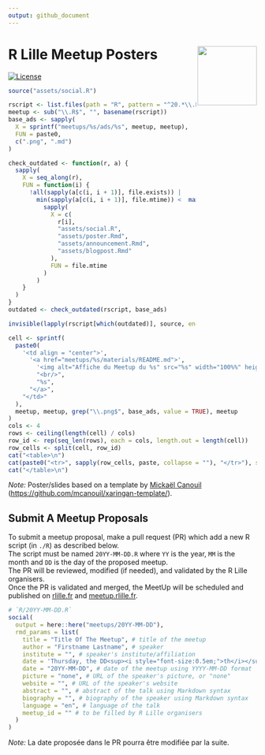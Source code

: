 ```yaml
---
output: github_document
---
```


# R Lille Meetup Posters <a href="https://github.com/RLille/"><img src="https://avatars1.githubusercontent.com/u/60702180" align="right" width="120" /></a>

<!-- badges: start -->
[![License](https://img.shields.io/github/license/RLille/meetup-poster)](LICENSE)
<!-- badges: end -->

```r
source("assets/social.R")

rscript <- list.files(path = "R", pattern = "^20.*\\.R$", full.names = TRUE)
meetup <- sub("\\.R$", "", basename(rscript))
base_ads <- sapply(
  X = sprintf("meetups/%s/ads/%s", meetup, meetup),
  FUN = paste0,
  c(".png", ".md")
)

check_outdated <- function(r, a) {
  sapply(
    X = seq_along(r),
    FUN = function(i) {
      !all(sapply(a[c(i, i + 1)], file.exists)) |
        min(sapply(a[c(i, i + 1)], file.mtime)) <  max(
          sapply(
            X = c(
              r[i],
              "assets/social.R",
              "assets/poster.Rmd",
              "assets/announcement.Rmd",
              "assets/blogpost.Rmd"
            ),
            FUN = file.mtime
          )
        )
    }
  )
}
outdated <- check_outdated(rscript, base_ads)

invisible(lapply(rscript[which(outdated)], source, encoding = "UTF-8"))
```

```r
cell <- sprintf(
  paste0(
    '<td align = "center">',
      '<a href="meetups/%s/materials/README.md">',
        '<img alt="Affiche du Meetup du %s" src="%s" width="100%%" height="auto" />',
        "<br/>",
        "%s",
      "</a>",
    "</td>"
  ),
  meetup, meetup, grep("\\.png$", base_ads, value = TRUE), meetup
)
cols <- 4
rows <- ceiling(length(cell) / cols)
row_id <- rep(seq_len(rows), each = cols, length.out = length(cell))
row_cells <- split(cell, row_id)
cat("<table>\n")
cat(paste0("<tr>", sapply(row_cells, paste, collapse = ""), "</tr>"), sep = "")
cat("</table>\n")
```

*Note:* Poster/slides based on a template
by [Mickaël Canouil](https://mickael.canouil.fr/)
(<https://github.com/mcanouil/xaringan-template/>).


## Submit A Meetup Proposals

To submit a meetup proposal, make a pull request (PR) which add a new R script (in `./R`) as described below.  
The script must be named `20YY-MM-DD.R` where `YY` is the year, 
`MM` is the month and `DD` is the day of the proposed meetup.  
The PR will be reviewed, modified (if needed), and validated by the R Lille organisers.  
Once the PR is validated and merged, 
the MeetUp will be scheduled and published on [rlille.fr](https://rlille.fr)
and [meetup.rlille.fr](http://meetup.rlille.fr).

```r
# `R/20YY-MM-DD.R`
social(
  output = here::here("meetups/20YY-MM-DD"),
  rmd_params = list(
    title = "Title Of The Meetup", # title of the meetup
    author = "Firstname Lastname", # speaker
    institute = "", # speaker's institute/affiliation
    date = 'Thursday, the DD<sup><i style="font-size:0.5em;">th</i></sup> of MM, 20YY - 18:00 CET', # date of the meetup
    date = "20YY-MM-DD", # date of the meetup using YYYY-MM-DD format
    picture = "none", # URL of the speaker's picture, or "none"
    website = "", # URL of the speaker's website
    abstract = "", # abstract of the talk using Markdown syntax
    biography = "", # biography of the speaker using Markdown syntax
    language = "en", # language of the talk
    meetup_id = "" # to be filled by R Lille organisers
  )
)
```

*Note:* La date proposée dans le PR pourra être modifiée par la suite.
